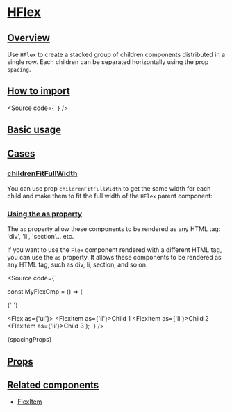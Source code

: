 

<Meta of={Stories} />

# [HFlex](#hflex)

## [Overview](#overview)

Use `HFlex` to create a stacked group of children components distributed
in a single row. Each children can be separated horizontally using the prop `spacing`.

## [How to import](#how-to-import)

<Source
  code={`
`}
/>

## [Basic usage](#basic-usage)

<Canvas of={Stories.Base} />

## [Cases](#cases)

### [childrenFitFullWidth](#childrenfitfullwidth)

You can use prop `childrenFitFullWidth` to get the same width for each child and
make them to fit the full width of the `HFlex` parent component:

### [Using the as property](#using-the-as-property)

The `as` property allow these components to be rendered as any HTML tag:
'div', 'li', 'section'... etc.

If you want to use the `Flex` component rendered with a different HTML tag, you can use the `as` property.
It allows these components to be rendered as any HTML tag, such as div, li, section, and so on.

<Source
  code={`

const MyFlexCmp = () => (

{' '}

<Flex as={'ul'}>
  <FlexItem as={'li'}>Child 1</FlexItem>
  <FlexItem as={'li'}>Child 2</FlexItem>
  <FlexItem as={'li'}>Child 3</FlexItem>
</Flex>
); `} />

<Markdown>{spacingProps}</Markdown>

## [Props](#props)

<ArgTypes of={Stories} />

## [Related components](#related-components)

- [FlexItem](?path=/docs/components-core-layout-flex-flexitem--docs)
